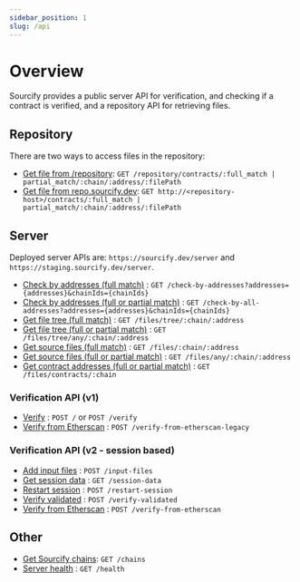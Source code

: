 ```yaml
---
sidebar_position: 1
slug: /api
---
```


# Overview

Sourcify provides a public server API for verification, and checking if a contract is verified, and a repository API for retrieving files.

## Repository

There are two ways to access files in the repository:

- [Get file from /repository](/docs/api/repository/get-file-static): `GET /repository/contracts/:full_match | partial_match/:chain/:address/:filePath`
- [Get file from repo.sourcify.dev](/docs/api/repository/get-file-repository): `GET http://<repository-host>/contracts/:full_match | partial_match/:chain/:address/:filePath`

## Server

Deployed server APIs are: `https://sourcify.dev/server` and `https://staging.sourcify.dev/server`.

- [Check by addresses (full match)](/docs/api/server/check-by-addresses) : `GET /check-by-addresses?addresses={addresses}&chainIds={chainIds}`
- [Check by addresses (full or partial match)](/docs/api/server/check-all-by-addresses) : `GET /check-by-all-addresses?addresses={addresses}&chainIds={chainIds}`
- [Get file tree (full match)](/docs/api/server/get-file-tree-full) : `GET /files/tree/:chain/:address`
- [Get file tree (full or partial match)](/docs/api/server/get-file-tree-all) : `GET /files/tree/any/:chain/:address`
- [Get source files (full match)](/docs/api/server/get-source-files-full) : `GET /files/:chain/:address`
- [Get source files (full or partial match)](/docs/api/server/get-source-files-all) : `GET /files/any/:chain/:address`
- [Get contract addresses (full or partial match)](/docs/api/server/get-contract-addresses-all) : `GET /files/contracts/:chain`

### Verification API (v1)

- [Verify](/docs/api/server/v1/verify) : `POST /` or `POST /verify`
- [Verify from Etherscan](/docs/api/server/v1/verify-from-etherscan) : `POST /verify-from-etherscan-legacy`

### Verification API (v2 - session based)


<V2Note/>

- [Add input files](/docs/api/server/v2/add-input-files) : `POST /input-files`
- [Get session data](/docs/api/server/v2/get-session-data) : `GET /session-data`
- [Restart session](/docs/api/server/v2/restart-session) : `POST /restart-session`
- [Verify validated](/docs/api/server/v2/verify-validated) : `POST /verify-validated`
- [Verify from Etherscan](/docs/api/server/v2/verify-from-etherscan) : `POST /verify-from-etherscan`

## Other

- [Get Sourcify chains](/docs/api/chains): `GET /chains`
- [Server health](/docs/API/health) : `GET /health`
